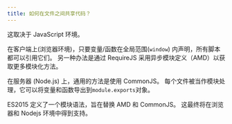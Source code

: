 ```yaml
---
title: 如何在文件之间共享代码？
---
```


这取决于 JavaScript 环境。

在客户端上(浏览器环境)，只要变量/函数在全局范围(`window`) 内声明，所有脚本都可以引用它们。 另一种办法是通过 RequireJS 采用异步模块定义（AMD）以获取更多模块化方法。

在服务器 (Node.js) 上，通用的方法是使用 CommonJS。 每个文件被当作模块处理，它可以将变量和函数导出到`module.exports`对象。

ES2015 定义了一个模块语法，旨在替换 AMD 和 CommonJS。 这最终将在浏览器和 Nodejs 环境中得到支持。
